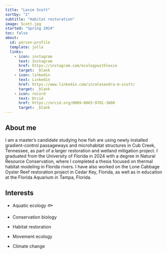 ```yaml
---
title: "Lexie Scott"
sortby: "2"
subtitle: "Habitat restoration"
image: Scott.jpg
started: "Spring 2024"
toc: false
about:
  id: person-profile
  template: jolla
  links:
    - icon: instagram
      text: Instagram
      href: https://instagram.com/ecologywithlexie
      target: _blank
    - icon: linkedin
      text: Linkedin
      href: https://www.linkedin.com/in/alexandra-m-scott/
      target: _blank
    - icon: record
      text: Orcid
      href: https://orcid.org/0009-0003-9701-3800
      target: _blank
---
```


::: {#person-profile}
:::

## About me

I am a master’s candidate studying how fish are using newly installed gradient-control passageways and microhabitat structures in Cub Creek, Tennessee, as part of a larger restoration and wetland mitigation project. I graduated from the University of Florida in 2024 with a degree in Natural Resource Conservation, where I completed a thesis focused on thermal habitat modeling in Florida rivers. I have also worked on the Lone Cabbage Oyster Reef restoration project in Cedar Key, Florida, as well as in education at the Florida Aquarium in Tampa, Florida.

## Interests

-   Aquatic ecology 🐟

-   Conservation biology

-   Habitat restoration

-   Movement ecology

-   Climate change

